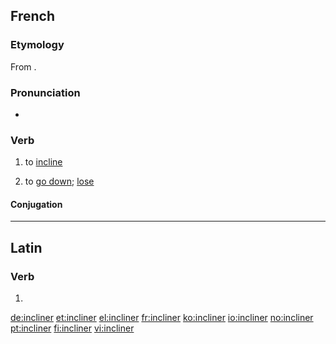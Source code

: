 ==French==

===Etymology===
From {{etyl|la|fr}} {{term|inclino|inclīnō|incline, tilt|lang=la}}.

===Pronunciation===
* {{audio|Fr-incliner.ogg|Audio}}

===Verb===
{{fr-verb}}

# to [[incline]]
# {{reflexive|lang=fr}} to [[go down]]; [[lose]]

====Conjugation====
{{fr-conj-er|inclin|avoir}}

----

==Latin==

===Verb===
{{la-verb-form|inclīner}}

# {{conjugation of|[[inclino#Latin|inclīnō]]||1|s|pres|pass|sub}}

[[de:incliner]]
[[et:incliner]]
[[el:incliner]]
[[fr:incliner]]
[[ko:incliner]]
[[io:incliner]]
[[no:incliner]]
[[pt:incliner]]
[[fi:incliner]]
[[vi:incliner]]